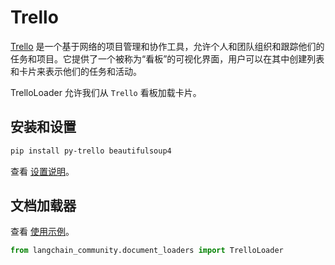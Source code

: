 # Trello

[Trello](https://www.atlassian.com/software/trello) 是一个基于网络的项目管理和协作工具，允许个人和团队组织和跟踪他们的任务和项目。它提供了一个被称为“看板”的可视化界面，用户可以在其中创建列表和卡片来表示他们的任务和活动。

TrelloLoader 允许我们从 `Trello` 看板加载卡片。

## 安装和设置

```bash
pip install py-trello beautifulsoup4
```

查看 [设置说明](/docs/integrations/document_loaders/trello)。

## 文档加载器

查看 [使用示例](/docs/integrations/document_loaders/trello)。

```python
from langchain_community.document_loaders import TrelloLoader
```
